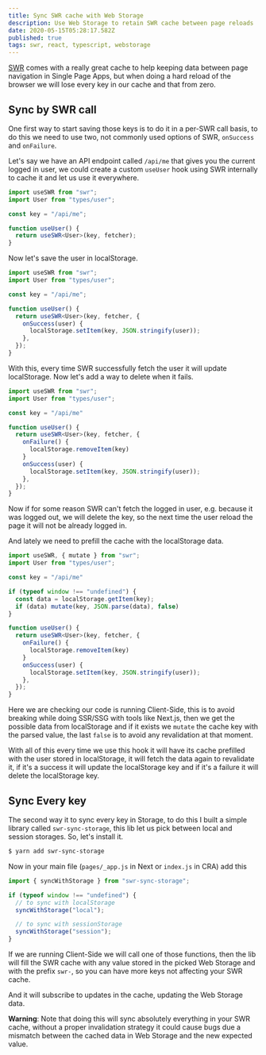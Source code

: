```yaml
---
title: Sync SWR cache with Web Storage
description: Use Web Storage to retain SWR cache between page reloads
date: 2020-05-15T05:28:17.582Z
published: true
tags: swr, react, typescript, webstorage
---
```


[SWR](http://swr.now.sh) comes with a really great cache to help keeping data between page navigation in Single Page Apps, but when doing a hard reload of the browser we will lose every key in our cache and that from zero.

## Sync by SWR call

One first way to start saving those keys is to do it in a per-SWR call basis, to do this we need to use two, not commonly used options of SWR, `onSuccess` and `onFailure`.

Let's say we have an API endpoint called `/api/me` that gives you the current logged in user, we could create a custom `useUser` hook using SWR internally to cache it and let us use it everywhere.

```ts
import useSWR from "swr";
import User from "types/user";

const key = "/api/me";

function useUser() {
  return useSWR<User>(key, fetcher);
}
```

Now let's save the user in localStorage.

```ts
import useSWR from "swr";
import User from "types/user";

const key = "/api/me";

function useUser() {
  return useSWR<User>(key, fetcher, {
    onSuccess(user) {
      localStorage.setItem(key, JSON.stringify(user));
    },
  });
}
```

With this, every time SWR successfully fetch the user it will update localStorage. Now let's add a way to delete when it fails.

```ts
import useSWR from "swr";
import User from "types/user";

const key = "/api/me"

function useUser() {
  return useSWR<User>(key, fetcher, {
    onFailure() {
      localStorage.removeItem(key)
    }
    onSuccess(user) {
      localStorage.setItem(key, JSON.stringify(user));
    },
  });
}
```

Now if for some reason SWR can't fetch the logged in user, e.g. because it was logged out, we will delete the key, so the next time the user reload the page it will not be already logged in.

And lately we need to prefill the cache with the localStorage data.

```ts
import useSWR, { mutate } from "swr";
import User from "types/user";

const key = "/api/me"

if (typeof window !== "undefined") {
  const data = localStorage.getItem(key);
  if (data) mutate(key, JSON.parse(data), false)
}

function useUser() {
  return useSWR<User>(key, fetcher, {
    onFailure() {
      localStorage.removeItem(key)
    }
    onSuccess(user) {
      localStorage.setItem(key, JSON.stringify(user));
    },
  });
}
```

Here we are checking our code is running Client-Side, this is to avoid breaking while doing SSR/SSG with tools like Next.js, then we get the possible data from localStorage and if it exists we `mutate` the cache key with the parsed value, the last `false` is to avoid any revalidation at that moment.

With all of this every time we use this hook it will have its cache prefilled with the user stored in localStorage, it will fetch the data again to revalidate it, if it's a success it will update the localStorage key and if it's a failure it will delete the localStorage key.

## Sync Every key

The second way it to sync every key in Storage, to do this I built a simple library called `swr-sync-storage`, this lib let us pick between local and session storages. So, let's install it.

```bash
$ yarn add swr-sync-storage
```

Now in your main file (`pages/_app.js` in Next or `index.js` in CRA) add this

```ts
import { syncWithStorage } from "swr-sync-storage";

if (typeof window !== "undefined") {
  // to sync with localStorage
  syncWithStorage("local");

  // to sync with sessionStorage
  syncWithStorage("session");
}
```

If we are running Client-Side we will call one of those functions, then the lib will fill the SWR cache with any value stored in the picked Web Storage and with the prefix `swr-`, so you can have more keys not affecting your SWR cache.

And it will subscribe to updates in the cache, updating the Web Storage data.

**Warning**: Note that doing this will sync absolutely everything in your SWR cache, without a proper invalidation strategy it could cause bugs due a mismatch between the cached data in Web Storage and the new expected value.

